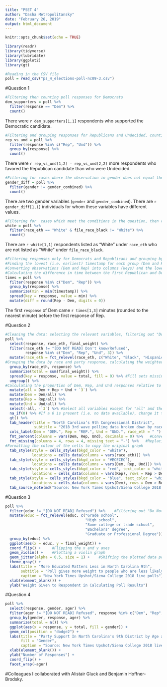 ```yaml
---
title: "PSET 4"
author: "Dasha Metropolitansky"
date: "February 26, 2019"
output: html_document
---
```


```r
knitr::opts_chunk$set(echo = TRUE)
```

```r
library(readr)
library(tidyverse)
library(lubridate)
library(ggplot2)
library(gt)

#Reading in the CSV file
poll = read_csv("ps_4_elections-poll-nc09-3.csv")
```

#Question 1

```r
#Filtering then counting poll responses for Democrats
dem_supporters = poll %>%
  filter(response == "Dem") %>%
  count()
```
There were `r dem_supporters[1,1]` respondents who supported the Democratic candidate.

```r
#Filtering and grouping responses for Republicans and Undecided, counting the total for each group, then subtracting the totals
rep_vs_und = poll %>%
  filter(response %in% c("Rep", "Und")) %>%
  group_by(response) %>%
  count()
```
There were `r rep_vs_und[1,2] - rep_vs_und[2,2]` more respondents who favored the Republican candidate than who were Undecided.

```r
#Filtering for cases where the observation in gender does not equal the one in gender_combined, then counting these cases
gender_diff = poll %>%
  filter(gender != gender_combined) %>%
  count()
```
There are two gender variables (`gender` and `gender_combined`). There are `r gender_diff[1,1]` individuals for whom these variables have different values.

```r
#Filtering for  cases which meet the conditions in the question, then counting these cases
white = poll %>%
  filter(race_eth == "White" & file_race_black != "White") %>%
  count() 
```
There are `r white[1,1]` respondents listed as “White” under `race_eth` who are not listed as “White” under `file_race_black`. 

```r
#Filtering responses only for Democrats and Republicans and grouping by response
#Finding the lowest (i.e. earliest) timestamp for each group (Dem and Rep) 
#Converting observations (Dem and Rep) into columns (keys) and the lowest timestamp into the observations (values)
#Calculating the difference in time between the first Republican and Democrat responses 
times = poll %>%
  filter(response %in% c("Dem", "Rep")) %>% 
  group_by(response) %>%
  summarize(min = min(timestamp)) %>%
  spread(key = response, value = min) %>%
  mutate(diff = round(Rep - Dem, digits = 0))
```
The first `response` of Dem came `r times[1,3]` minutes (rounded to the nearest minute) before the first response of Rep. 

#Question 2

```r
#Cleaning the data: selecting the relevant variables, filtering out "Do not read" values, and reorganizing the levels corresponding to races to match those on the original graph
poll %>%
  select(response, race_eth, final_weight) %>%
  filter(race_eth != "[DO NOT READ] Don't know/Refused", 
         response %in% c("Dem", "Rep", "Und", 3)) %>%
  mutate(race_eth = fct_relevel(race_eth, c("White", "Black", "Hispanic", "Asian", "Other"))) %>%
#Grouping the data by race and party response, calculating the weighted total, and converting observations to variables (i.e. Response = Dem, Rep, Und) and the respective weighted total as observations
  group_by(race_eth, response) %>%
  summarize(total = sum(final_weight)) %>%
  spread(key = response, value = total, fill = 0) %>% #Fill sets missing values to 0. Without this, when performing calculations later in the code (lines 87-90), NA values will make the final result NA. 
  ungroup() %>%
#Calculating the proportion of Dem, Rep, and Und responses relative to the total number of responses
  mutate(all = Dem + Rep + Und + `3`) %>%
  mutate(Dem = Dem/all) %>%
  mutate(Rep = Rep/all) %>%
  mutate(Und = Und/all) %>%
  select(-all, -`3`) %>% #Select all variables except for "all" and the "3" responses 
  na_if(0) %>% #If a 0 is present (i.e. no data available), change it to NA. Later in the code (line 98), we replace missing data with a "-" to copy the original graph.
  gt() %>%
  tab_header(title = "North Carolina’s 9th Congressional District", 
             subtitle = "2018 3rd wave polling data broken down by race") %>%
  cols_label(Dem = "DEM.", Rep = "REP.", Und = "UND.", race_eth = " ") %>%
  fmt_percent(columns = vars(Dem, Rep, Und), decimals = 0) %>%   #Converting the graph's observations to percentages and rounding to 0 decimal places (whole numbers)
  fmt_missing(columns = 4, rows = 4, missing_text = "-") %>%   #Replacing missing text with "-"
#Formatting the colour of the cells to copy the original graph
  tab_style(style = cells_styles(bkgd_color = "white"),
            locations = cells_data(columns = vars(race_eth))) %>%
  tab_style(style = cells_styles(bkgd_color = "#ECECEC"),
            locations = cells_data(columns = vars(Dem, Rep, Und))) %>%
  tab_style(style = cells_styles(bkgd_color = "red", text_color = "white"),
            locations = cells_data(columns = vars(Rep), rows = Rep > Dem)) %>%
  tab_style(style = cells_styles(bkgd_color = "blue", text_color = "white"),
            locations = cells_data(columns = vars(Dem), rows = Dem > Rep)) %>% 
  tab_source_note(md("Source: New York Times Upshot/Siena College 2018 live polls"))
```

#Question 3

```r
poll %>%
  filter(educ != "[DO NOT READ] Refused") %>%    #Filtering out "Do Not Read" data from the education variable
  mutate(educ = fct_relevel(educ, c("Grade school", 
                                    "High school", 
                                    "Some college or trade school",
                                    "Bachelors' degree", 
                                    "Graduate or Professional Degree"))) %>%   #Reorganizing the levels corresponding to education to match those on the original graph
  group_by(educ) %>%
  ggplot(aes(x = educ, y = final_weight)) + 
  coord_flip() +     #Flipping the x and y axes
  geom_violin() +    #Plotting a violin graph
  geom_jitter(alpha = 0.5, size = 1) +    #Shifting the plotted data points slightly (with random variation) and decreasing their transparency to see overlap
  theme_gray() + 
  labs(title = "More Educated Matters Less in North Carolina 9th",
       subtitle = "Poll gives more weight to people who are less likely to participate in polls",
       caption = "New York Times Upshot/Siena College 2018 live polls") + 
  xlab(element_blank()) +
  ylab("Weight Given to Respondent in Calculating Poll Results")
```

#Question 4

```r
poll %>%
  select(response, gender, ager) %>%
  filter(ager != "[DO NOT READ] Refused", response %in% c("Dem", "Rep", "Und")) %>%
  group_by(gender, response, ager) %>%
  summarize(total = n()) %>%
  ggplot(aes(x = response, y = total, fill = gender)) +
  geom_col(position = "dodge2") + 
  labs(title = "Party Support In North Carolina's 9th District by Age and Gender", 
       fill = "Gender", 
       caption = "Source: New York Times Upshot/Siena College 2018 live polls") +
  xlab(element_blank()) + 
  ylab("Number of Responses") +
  coord_flip() +
  facet_wrap(~ager)
```

#Colleagues
I collaborated with Alistair Gluck and Benjamin Hoffner-Brodsky. 